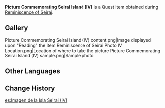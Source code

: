 {{Item Infobox
|id           = 100991
|image        = Item Nameless Sketch.png
|type         = Quest Items
|description  = A picture you got from Mr. Oda Tarou, it seems to show some place on Seirai Island...
|source1      = Given by [[Oda Tarou]] during [[Reminiscence of Seirai]]
}}
'''Picture Commemorating Seirai Island (IV)''' is a Quest Item obtained during [[Reminiscence of Seirai]].

==Gallery==
<gallery>
Picture Commemorating Seirai Island (IV) content.png|Image displayed upon "Reading" the item
Reminiscence of Seirai Photo IV Location.png|Location of where to take the picture
Picture Commemorating Seirai Island (IV) sample.png|Sample photo
</gallery>

==Other Languages==
{{Other Languages
|default_hidden = 1
|en      = Picture Commemorating Seirai Island (IV)
|zhs     = 「清籁岛」的记录画片・之四
|zhs_rm  = "Qīnglài-dǎo" de Jìlù Huàpiàn ・ Zhī Sì
|zht     = 「清籟島」的記錄畫片・之四
|zht_rm  = "Qīnglài-dǎo" de Jìlù Huàpiàn ・ Zhī Sì
|ja      = 「セイライ島」の記録写真・四
|ja_rm   = "Seirai-jima" no Kiroku Shashin - Yon
|ko      = 「세이라이섬」 기록 사진・네 번째
|ko_rm   = "Seiraiseom" Girok Sajin - Ne Beonjjae
|es      = Imagen de la Isla Seirai (IV)
|fr      = Dessin de l'Île de Serai (4)
|ru      = Изображение острова Сэйрай (IV)
|th      = รูปภาพของเกาะ Seirai (IV)
|th_rm   = 
|vi      = Bức Tranh Đảo Seirai IV
|de      = Bild zum Gedenken an Seirai IV
|id      = Gambar Peringatan Seirai Island (IV)
|pt      = Imagem da Ilha Seirai (IV)
|tr      = Seirai Adası Hatıra Fotoğrafı (IV)
|it      = Foto ricordo dell'Isola di Seirai (IV)
}}

==Change History==
{{Change History|2.1}}

[[es:Imagen de la Isla Seirai (IV)]]